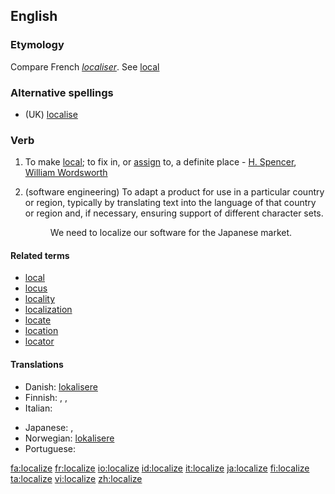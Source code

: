 ==English==

===Etymology===
Compare French ''[[localiser]]''. See [[local]]

===Alternative spellings===
* (UK) [[localise]]

===Verb===
{{en-verb|localiz|ing}}

# {{transitive}} To make [[local]]; to fix in, or [[assign]] to, a definite place - [[H. Spencer]], [[w:William Wordsworth|William Wordsworth]]
# (software engineering) To adapt a product for use in a particular country or region, typically by translating text into the language of that country or region and, if necessary, ensuring support of different character sets.
#: We need to localize our software for the Japanese market.

====Related terms====
* [[local]]
* [[locus]]
* [[locality]]
* [[localization]]
* [[locate]]
* [[location]]
* [[locator]]

====Translations====
{{trans-top}}
* Danish: [[lokalisere]]
* Finnish: {{t+|fi|lokalisoida}}, {{t-|fi|paikallistaa}}, {{t+|fi|kotoistaa}}
* Italian: {{t-|it|localizzare}}
{{trans-mid}}
* Japanese: {{t|ja|地域化する|tr=ちいきかする, chiïkika suru}},  {{t|ja|ローカライズする|tr=rōkaraizu suru}}
* Norwegian: [[lokalisere]]
* Portuguese: {{t+|pt|localizar}}
{{trans-bottom}}

[[fa:localize]]
[[fr:localize]]
[[io:localize]]
[[id:localize]]
[[it:localize]]
[[ja:localize]]
[[fi:localize]]
[[ta:localize]]
[[vi:localize]]
[[zh:localize]]